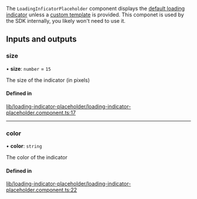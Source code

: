 The `LoadingInficatorPlaceholder` component displays the [default loading indicator](./LoadingIndicatorComponent.mdx) unless a [custom template](../services/CustomTemplatesService.mdx) is provided. This componet is used by the SDK internally, you likely won't need to use it.

[//]: # "Start of generated content"
## Inputs and outputs 


### size

• **size**: `number` = `15`

The size of the indicator (in pixels)

#### Defined in

[lib/loading-indicator-placeholder/loading-indicator-placeholder.component.ts:17](https://github.com/GetStream/stream-chat-angular/blob/44bf22d/projects/stream-chat-angular/src/lib/loading-indicator-placeholder/loading-indicator-placeholder.component.ts#L17)

___

### color

• **color**: `string`

The color of the indicator

#### Defined in

[lib/loading-indicator-placeholder/loading-indicator-placeholder.component.ts:22](https://github.com/GetStream/stream-chat-angular/blob/44bf22d/projects/stream-chat-angular/src/lib/loading-indicator-placeholder/loading-indicator-placeholder.component.ts#L22)

[//]: # "End of generated content"
